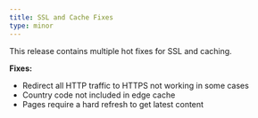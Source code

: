 ```yaml
---
title: SSL and Cache Fixes
type: minor
---
```


This release contains multiple hot fixes for SSL and caching.

**Fixes:**

* Redirect all HTTP traffic to HTTPS not working in some cases
* Country code not included in edge cache
* Pages require a hard refresh to get latest content